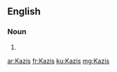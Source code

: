 ==English==

===Noun===
{{head|en}}

# {{plural of|Kazi}}

[[ar:Kazis]]
[[fr:Kazis]]
[[ku:Kazis]]
[[mg:Kazis]]